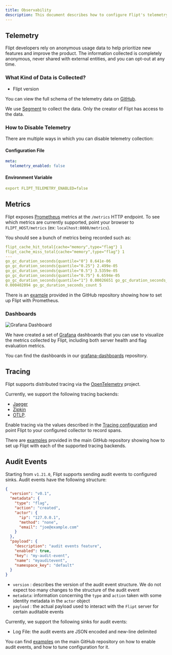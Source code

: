 ```yaml
---
title: Observability
description: This document describes how to configure Flipt's telemetry outputs.
---
```


## Telemetry

Flipt developers rely on anonymous usage data to help prioritize new features
and improve the product. The information collected is completely anonymous,
never shared with external entities, and you can opt-out at any time.

### What Kind of Data is Collected?

- Flipt version

You can view the full schema of the telemetry data on
[GitHub](https://github.com/flipt-io/flipt/blob/05b85f6ec704d9eac850984c16d9bc3d15dbdb6c/internal/telemetry/telemetry.go#L26-L30).

We use [Segment](https://segment.com) to collect the data. Only the creator of
Flipt has access to the data.

### How to Disable Telemetry

There are multiple ways in which you can disable telemetry collection:

#### Configuration File

```yaml
meta:
  telemetry_enabled: false
```

#### Environment Variable

```yaml
export FLIPT_TELEMETRY_ENABLED=false
```

## Metrics

Flipt exposes [Prometheus](https://prometheus.io/) metrics at the `/metrics`
HTTP endpoint. To see which metrics are currently supported, point your browser
to `FLIPT_HOST/metrics` (ex: `localhost:8080/metrics`).

You should see a bunch of metrics being recorded such as:

```yaml
flipt_cache_hit_total{cache="memory",type="flag"} 1
flipt_cache_miss_total{cache="memory",type="flag"} 1
---
go_gc_duration_seconds{quantile="0"} 8.641e-06
go_gc_duration_seconds{quantile="0.25"} 2.499e-05
go_gc_duration_seconds{quantile="0.5"} 3.5359e-05
go_gc_duration_seconds{quantile="0.75"} 6.6594e-05
go_gc_duration_seconds{quantile="1"} 0.00026651 go_gc_duration_seconds_sum
0.000402094 go_gc_duration_seconds_count 5
```

There is an
[example](https://github.com/flipt-io/flipt/tree/main/examples/prometheus)
provided in the GitHub repository showing how to set up Flipt with Prometheus.

### Dashboards

![Grafana Dashboard](/images/configuration/grafana_flag_dashboard.png)

We have created a set of [Grafana](https://grafana.com/) dashboards that you can use to visualize the metrics collected by Flipt, including both server health and flag evaluation metrics.

You can find the dashboards in our [grafana-dashboards](https://github.com/flipt-io/grafana-dashboards) repository.

## Tracing

Flipt supports distributed tracing via the [OpenTelemetry](https://opentelemetry.io/) project.

Currently, we support the following tracing backends:

- [Jaeger](https://www.jaegertracing.io/)
- [Zipkin](https://zipkin.io/)
- [OTLP](https://opentelemetry.io/docs/reference/specification/protocol/).

Enable tracing via the values described in the [Tracing configuration](/configuration/overview#tracing) and point Flipt to your configured collector to record spans.

There are [examples](https://github.com/flipt-io/flipt/tree/main/examples/tracing) provided in the main GitHub repository showing how to set up Flipt with each of the supported tracing backends.

## Audit Events

Starting from `v1.21.0`, Flipt supports sending audit events to configured sinks. Audit events have the following structure:

```json
{
  "version": "v0.1",
  "metadata": {
    "type": "flag",
    "action": "created",
    "actor": {
      "ip": "127.0.0.1",
      "method": "none",
      "email": "joe@example.com"
    }
  },
  "payload": {
    "description": "audit events feature",
    "enabled": true,
    "key": "my-audit-event",
    "name": "myauditevent",
    "namespace_key": "default"
  }
}
```

- `version` : describes the version of the audit event structure. We do not expect too many changes to the structure of the audit event
- `metadata`: information concerning the `type` and `action` taken with some identity metadata in the `actor` object
- `payload` : the actual payload used to interact with the `Flipt` server for certain auditable events


Currently, we support the following sinks for audit events:

- Log File: the audit events are JSON encoded and new-line delimited

You can find [examples](https://github.com/flipt-io/flipt/tree/0f34a839c3e843443a8a8957cec44b928685091c/examples/audit) on the main GitHub repository on how to enable audit events, and how to tune configuration for it.
